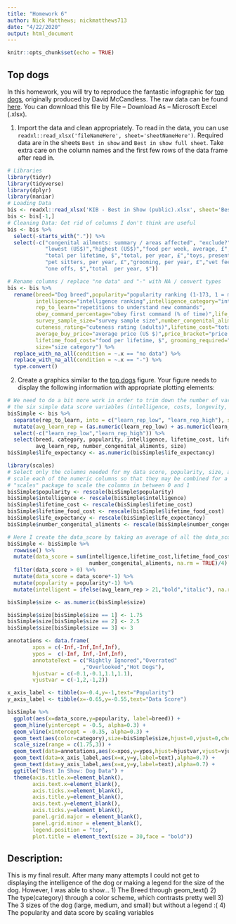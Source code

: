 ```yaml
---
title: "Homework 6"
author: Nick Matthews; nickmatthews713
date: "4/22/2020"
output: html_document
---
```


```r
knitr::opts_chunk$set(echo = TRUE)
```

## Top dogs

In this homework, you will try to reproduce the fantastic infographic for [top dogs](https://informationisbeautiful.net/visualizations/best-in-show-whats-the-top-data-dog/), originally produced by David McCandless. The raw data can be found [here](https://docs.google.com/spreadsheets/d/1l_HfF5EaN-QgnLc2UYdCc7L2CVrk0p3VdGB1godOyhk/edit#gid=10). You can download this file by File -- Download As -- Microsoft Excel (.xlsx).

1. Import the data and clean appropriately. To read in the data, you can use `readxl::read_xlsx('fileNameHere', sheet='sheetNameHere')`. Required data are in the sheets `Best in show` and `Best in show full sheet`. Take extra care on the column names and the first few rows of the data frame after read in.

```r
# Libraries
library(tidyr)
library(tidyverse)
library(dplyr)
library(naniar)
# Loading Data
bis <- readxl::read_xlsx('KIB - Best in Show (public).xlsx', sheet='Best in show',range ="A6:AX179")
bis <- bis[-1,]
# Cleaning Data: Get rid of columns I don't think are useful
bis <- bis %>%
  select(-starts_with(".")) %>%
  select(-c("congenital ailments: summary / areas affected", "exclude?", "congenital ailments: detail",
            "lowest (US$)","highest (US$)","food per week, average, £","min, £","max, £","food per week, $",
            "total per lifetime, $","total, per year, £","toys, presents, treats, per year, £",
            "pet sitters, per year, £","grooming, per year, £","vet fees per year, £","kennels per year, £",
            "one offs, $","total  per year, $"))

# Rename columns / replace "no data" and "-" with NA / convert types
bis <- bis %>%
  rename(breed="Dog breed",popularity="popularity ranking (1-173, 1 = most popular)",
         intelligence="intelligence ranking",intelligence_category="intelligence category",
         rep_to_learn="repetitions to understand new commands",
         obey_command_percentage="obey first command (% of time)",life_expectancy="life expectancy (years)",
         survey_sample_size="survey sample size",number_congenital_aliments="No.",
         cuteness_rating="cuteness rating (adults)",lifetime_cost="total lifetime cost, $",
         average_buy_price="average price (US $)",price_bracket="price bracket",
         lifetime_food_cost="food per lifetime, $", grooming_required="grooming required",
         size="size category") %>%
  replace_with_na_all(condition = ~.x == "no data") %>%
  replace_with_na_all(condition = ~.x == "-") %>%
  type.convert()

```

2. Create a graphics similar to the  [top dogs](https://informationisbeautiful.net/visualizations/best-in-show-whats-the-top-data-dog/) figure. Your figure needs to display the following information with appropriate plotting elements:

```r
# We need to do a bit more work in order to trim down the number of variables in order to replicate
# the six simple data score variables (intelligence, costs, longevity, grooming, ailments, and appetite)
bisSimple <- bis %>%
  separate(rep_to_learn, into = c("learn_rep_low", "learn_rep_high"), sep = "-") %>%
  mutate(avg_learn_rep = (as.numeric(learn_rep_low) + as.numeric(learn_rep_high))/2) %>%
  select(-c("learn_rep_low","learn_rep_high")) %>%
  select(breed, category, popularity, intelligence, lifetime_cost, lifetime_food_cost, life_expectancy,
         avg_learn_rep, number_congenital_aliments, size)
bisSimple$life_expectancy <- as.numeric(bisSimple$life_expectancy)
```

```r
library(scales)
# Select only the columns needed for my data score, popularity, size, and inteligence. Then
# scale each of the numeric columns so that they may be combined for a score. I use the
# "scales" package to scale the columns in between 0 and 1
bisSimple$popularity <- rescale(bisSimple$popularity)
bisSimple$intelligence <- rescale(bisSimple$intelligence)
bisSimple$lifetime_cost <- rescale(bisSimple$lifetime_cost)
bisSimple$lifetime_food_cost <- rescale(bisSimple$lifetime_food_cost)
bisSimple$life_expectancy <- rescale(bisSimple$life_expectancy)
bisSimple$number_congenital_aliments <- rescale(bisSimple$number_congenital_aliments)
```

```r
# Here I create the data_score by taking an average of all the data_score scaled columns
bisSimple <- bisSimple %>%
  rowwise() %>%
  mutate(data_score = sum(intelligence,lifetime_cost,lifetime_food_cost,
                          number_congenital_aliments, na.rm = TRUE)/4) %>%
  filter(data_score > 0) %>%
  mutate(data_score = data_score*-1) %>%
  mutate(popularity = popularity*-1) %>%
  mutate(intelligent = ifelse(avg_learn_rep > 21,"bold","italic"), na.rm=TRUE)

bisSimple$size <- as.numeric(bisSimple$size)

bisSimple$size[bisSimple$size == 1] <- 1.75
bisSimple$size[bisSimple$size == 2] <- 2.5
bisSimple$size[bisSimple$size == 3] <- 3
```

```r
annotations <- data.frame(
        xpos = c(-Inf,-Inf,Inf,Inf),
        ypos =  c(-Inf, Inf,-Inf,Inf),
        annotateText = c("Rightly Ignored","Overrated"
                        ,"Overlooked","Hot Dogs"),
        hjustvar = c(-0.1,-0.1,1.1,1.1),
        vjustvar = c(-1,2,-1,2))

x_axis_label <- tibble(x=-0.4,y=-1,text="Popularity")
y_axis_label <- tibble(x=-0.65,y=-0.55,text="Data Score")

bisSimple %>%
  ggplot(aes(x=data_score,y=popularity, label=breed)) +
  geom_hline(yintercept = -0.5, alpha=0.3) +
  geom_vline(xintercept = -0.35, alpha=0.3) +
  geom_text(aes(color=category),size=bisSimple$size,hjust=0,vjust=0,check_overlap = TRUE) +
  scale_size(range = c(1.75,3)) +
  geom_text(data=annotations,aes(x=xpos,y=ypos,hjust=hjustvar,vjust=vjustvar,label=annotateText),alpha=0.6) +
  geom_text(data=x_axis_label,aes(x=x,y=y,label=text),alpha=0.7) +
  geom_text(data=y_axis_label,aes(x=x,y=y,label=text),alpha=0.7) +
  ggtitle("Best In Show: Dog Data") +
  theme(axis.title.x=element_blank(),
        axis.text.x=element_blank(),
        axis.ticks.x=element_blank(),
        axis.title.y=element_blank(),
        axis.text.y=element_blank(),
        axis.ticks.y=element_blank(),
        panel.grid.major = element_blank(),
        panel.grid.minor = element_blank(),
        legend.position = "top",
        plot.title = element_text(size = 30,face = "bold"))
```

## Description:  
This is my final result. After many many attempts I could not get to displaying the intelligence of the dog or
making a legend for the size of the dog. However, I was able to show...
1) The Breed through geom_text()
2) The type(category) through a color scheme, which contrasts pretty well
3) The 3 sizes of the dog (large, medium, and small) but without a legend :(
4) The popularity and data score by scaling variables
